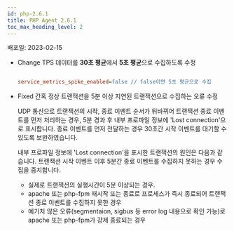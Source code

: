 ```yaml
---
id: php-2.6.1
title: PHP Agent 2.6.1
toc_max_heading_level: 2
---
```



배포일: 2023-02-15


- <Status>Change</Status> TPS 데이터를 <b>30초 평균</b>에서  <b>5초 평균</b>으로 수집하도록 수정

    ```ini title='whatap.conf 기본 설정'
    
    service_metrics_spike_enabled=false // false이면 5초 평균으로 수집
    
    ```

- <Status>Fixed</Status> 간혹 정상 트랜잭션을 5분 이상 지연된 트랜잭션으로 수집하는 오류 수정

  UDP 통신으로 트랜잭션의 시작, 종료 이벤트 순서가 뒤바뀌어 트랜잭션 종료 이벤트를 먼저 처리하는 경우, 5분 경과 후 내부 프로파일 정보에 'Lost connection'으로 표시합니다. 종료 이벤트를 먼저 전달하는 경우 30초간 시작 이벤트를 대기할 수 있도록 보완하였습니다.
    
  내부 프로파일 정보에 'Lost connection'을 표시한 트랜잭션의 원인은 다음과 같습니다. 트랜잭션 시작 이벤트 이후 5분간 종료 이벤트를 수집하지 못하는 경우 수집을 중지합니다.

    - 실제로 트랜잭션의 실행시간이 5분 이상되는 경우.
    - apache 또는 php-fpm 재시작 또는 종료로 프로세스가 즉시 종료되어 트랜잭션 종료 이벤트를 수집하지 못한 경우
    - 예기치 않은 오류(segmentaion, sigbus 등 error log 내용으로 확인 가능)로 apache 또는 php-fpm가 강제 종료되는 경우